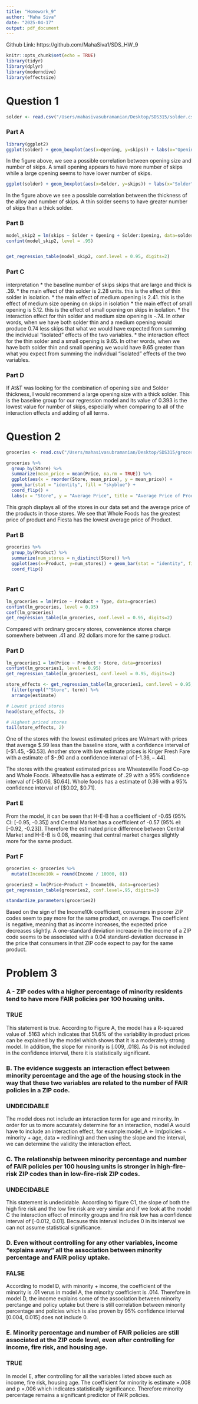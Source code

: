 ```yaml
---
title: "Homework_9"
author: "Maha Siva"
date: "2025-04-17"
output: pdf_document
---
```


Github Link: https://github.com/MahaSiva1/SDS_HW_9



```r
knitr::opts_chunk$set(echo = TRUE)
library(tidyr)
library(dplyr)
library(moderndive)
library(effectsize)

```

# Question 1 
```r
solder <- read.csv("/Users/mahasivasubramanian/Desktop/SDS315/solder.csv")


```

### Part A

```r
library(ggplot2)
ggplot(solder) + geom_boxplot(aes(x=Opening, y=skips)) + labs(x="Opening Size", y="Number of Skips", title="Opening Size vs. Number of Skips") 

```
In the figure above, we see a possible correlation between opening size and number of skips. A small opening appears to have more number of skips while a large opening seems to have lower number of skips. 


```r
ggplot(solder) + geom_boxplot(aes(x=Solder, y=skips)) + labs(x="Solder", y="Number of Skips", title="Solder vs Number of Skips") 
```
In the figure above we see a possible correlation between the thickness of the alloy and number of skips. A thin solder seems to have greater number of skips than a thick solder.

### Part B 

```r
model_skip2 = lm(skips ~ Solder + Opening + Solder:Opening, data=solder)
confint(model_skip2, level = .95)



```
```r
get_regression_table(model_skip2, conf.level = 0.95, digits=2)

```

### Part C 

interpretation 
* the baseline number of skips skips that are large and thick is .39. 
* the main effect of thin solder is 2.28 units. this is the effect of thin solder in isolation. 
* the main effect of medium opening is 2.41. this is the effect of medium size opening on skips in isolation 
* the main effect of small opening is 5.12. this is the effect of small opening on skips in isolation. 
* the interaction effect for thin solder and medium size opening is -.74. In other words, when we have both solder thin and a medium opening would produce 0.74 less skips that what we would have expected from summing the individual “isolated” effects of the two variables.
* the interaction effect for the thin solder and a small opening is 9.65. In other words, when we have both solder thin and small opening we would have 9.65 greater than what you expect from summing the individual “isolated” effects of the two variables.

### Part D 
If At&T was looking for the combination of opening size and Solder thickness, I would recommend a large opening size with a thick solder. This is the baseline group for our regression model and its value of 0.393 is the lowest value for number of skips, especially when comparing to all of the interaction effects and adding of all terms. 

# Question 2 

```r
groceries <- read.csv("/Users/mahasivasubramanian/Desktop/SDS315/groceries.csv")

```

```r

groceries %>%
  group_by(Store) %>%
  summarize(mean_price = mean(Price, na.rm = TRUE)) %>%
  ggplot(aes(x = reorder(Store, mean_price), y = mean_price)) +
  geom_bar(stat = "identity", fill = "skyblue") +
  coord_flip() +
  labs(x = "Store", y = "Average Price", title = "Average Price of Products by Store")
```
This graph displays all of the stores in our data set and the average price of the products in those stores. We see that Whole Foods has the greatest price of product and Fiesta has the lowest average price of Product.  

### Part B 
```r
groceries %>%
  group_by(Product) %>%
  summarize(num_stores = n_distinct(Store)) %>%
  ggplot(aes(x=Product, y=num_stores)) + geom_bar(stat = "identity", fill = "darkseagreen") + labs(x="Number of Stores", y="Product", title="Number of Stores vs Product") +
  coord_flip() 



```

### Part C 
```r
lm_groceries = lm(Price ~ Product + Type, data=groceries)
confint(lm_groceries, level = 0.95)
coef(lm_groceries)
get_regression_table(lm_groceries, conf.level = 0.95, digits=2)

```

Compared with ordinary grocery stores, convenience stores charge somewhere between .41 and .92 dollars more for the same product. 

### Part D 
```r

lm_groceries1 = lm(Price ~ Product + Store, data=groceries)
confint(lm_groceries1, level = 0.95)
get_regression_table(lm_groceries1, conf.level = 0.95, digits=2)

```

```r
store_effects <- get_regression_table(lm_groceries1, conf.level = 0.95, digits = 2) %>%
  filter(grepl("^Store", term)) %>%
  arrange(estimate)

# Lowest priced stores
head(store_effects, 2)

# Highest priced stores
tail(store_effects, 2)

```
One of the stores with the lowest estimated prices are Walmart with prices that average $.99  less than the baseline store, with a confidence interval of [-$1.45, -$0.53]. Another store with low estimate prices is Kriger Fresh Fare with a estimate of $-.90 and a confidence interval of [-$1.36, -$.44]. 

The stores with the greatest estimated prices are Wheatesville Food Co-op and Whole Foods. Wheatsville has a estimate of .29 with a 95% confidence interval of [-$0.06, $0.64]. Whole foods has a estimate of 0.36 with a 95% confidence interval of [$0.02, $0.71]. 

### Part E

From the model, it can be seen that H-E-B has a coefficient of -0.65 (95% Cl: [-0.95, -0.35]) and Central Market has a coefficient of -0.57 (95% el: [-0.92, -0.23]). Therefore the estimated price difference between Central Market and H-E-B is 0.08, meaning that central market charges slightly more for the same product. 


### Part F 
```r
groceries <- groceries %>% 
  mutate(Income10k = round(Income / 10000, 0))

groceries2 = lm(Price~Product + Income10k, data=groceries)
get_regression_table(groceries2, conf.level=.95, digits=3)

standardize_parameters(groceries2)

```

Based on the sign of the Income10k coefficient, consumers in poorer ZIP codes seem to pay more for the same product, on average. The coefficient is negative, meaning that as income increases, the expected price decreases slightly. A one-standard deviation increase in the income of a ZIP code seems to be associated with a 0.04 standard-deviation decrease in the price that consumers in that ZIP code expect to pay for the same product.



# Problem 3 


### A - ZIP codes with a higher percentage of minority residents tend to have more FAIR policies per 100 housing units.

### TRUE

This statement is true. According to Figure A, the model has a R-squared value of .5163 which indicates that 51.6% of the variability in product prices can be explained by the model which shows that it is a moderately strong model. In addition, the slope for minority is [.009, .018]. As 0 is not included in the confidence interval, there it is statistically significant.


### B. The evidence suggests an interaction effect between minority percentage and the age of the housing stock in the way that these two variables are related to the number of FAIR policies in a ZIP code. 

### UNDECIDABLE

The model does not include an interaction term for age and minority. In order for us to more accurately determine for an interaction, model A would have to include an interaction effect, for example:model_A <- lm(policies ~ minority + age, data = redlining) and then using the slope and the interval, we can determine the validity the interaction effect. 

### C. The relationship between minority percentage and number of FAIR policies per 100 housing units is stronger in high-fire-risk ZIP codes than in low-fire-risk ZIP codes. 

### UNDECIDABLE

This statement is undecidable. According to figure C1, the slope of both the high fire risk and the low fire risk are very similar and if we look at the model C the interaction effect of minority groups and fire risk low has a confidence interval of [-0.012, 0.01]. Because this interval includes 0 in its interval we can not assume statistical significance. 

### D. Even without controlling for any other variables, income “explains away” all the association between minority percentage and FAIR policy uptake. 

### FALSE 

According to model D, with minority + income, the coefficient of the minority is .01 verus in model A, the minority coefficient is .014. Therefore in model D, the income explains some of the association between minority perctange and policy uptake but there is still correlation between minority percentage and policies which is also proven by 95% confidence interval [0.004, 0.015] does not include 0. 

### E. Minority percentage and number of FAIR policies are still associated at the ZIP code level, even after controlling for income, fire risk, and housing age. 

### TRUE 

In model E, after controlling for all the variables listed above such as income, fire risk, housing age. The coefficient for minority is estimate =.008 and p =.006 which indicates statistically significance. Therefore minority percentage remains a significant predictor of FAIR policies. 




